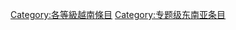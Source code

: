 {{Articles by Quality|topic=越南|project=越南|format=toc}}
{{empty category}}
[[Category:各等級越南條目|Category:各等級越南條目]]
[[Category:专题级东南亚条目|Category:专题级东南亚条目]]